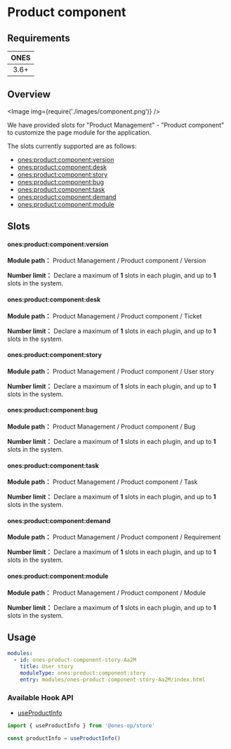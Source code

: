 
# Product component

## Requirements

| **ONES** |
| :------: |
|   3.6+   |

## Overview

<Image img={require('./images/component.png')} />

We have provided slots for "Product Management" - "Product component" to customize the page module for the application.

The slots currently supported are as follows:

- [ones:product:component:version](#onesproductcomponentversion)
- [ones:product:component:desk](#onesproductcomponentdesk)
- [ones:product:component:story](#onesproductcomponentstory)
- [ones:product:component:bug](#onesproductcomponentbug)
- [ones:product:component:task](#onesproductcomponenttask)
- [ones:product:component:demand](#onesproductcomponentdemand)
- [ones:product:component:module](#onesproductcomponentmodule)

## Slots

#### ones:product:component:version

**Module path：** Product Management / Product component / Version

**Number limit：** Declare a maximum of **1** slots in each plugin, and up to **1** slots in the system.

#### ones:product:component:desk

**Module path：** Product Management / Product component / Ticket

**Number limit：** Declare a maximum of **1** slots in each plugin, and up to **1** slots in the system.

#### ones:product:component:story

**Module path：** Product Management / Product component / User story

**Number limit：** Declare a maximum of **1** slots in each plugin, and up to **1** slots in the system.

#### ones:product:component:bug

**Module path：** Product Management / Product component / Bug

**Number limit：** Declare a maximum of **1** slots in each plugin, and up to **1** slots in the system.

#### ones:product:component:task

**Module path：** Product Management / Product component / Task

**Number limit：** Declare a maximum of **1** slots in each plugin, and up to **1** slots in the system.

#### ones:product:component:demand

**Module path：** Product Management / Product component / Requirement

**Number limit：** Declare a maximum of **1** slots in each plugin, and up to **1** slots in the system.

#### ones:product:component:module

**Module path：** Product Management / Product component / Module

**Number limit：** Declare a maximum of **1** slots in each plugin, and up to **1** slots in the system.

## Usage

```yaml
modules:
  - id: ones-product-component-story-Aa2M
    title: User story
    moduleType: ones:product:component:story
    entry: modules/ones-product-component-story-Aa2M/index.html
```

### Available Hook API

- [useProductInfo](../../../../../reference/packages/store/store.md#useProductInfo)

```ts
import { useProductInfo } from '@ones-op/store'

const productInfo = useProductInfo()
```

